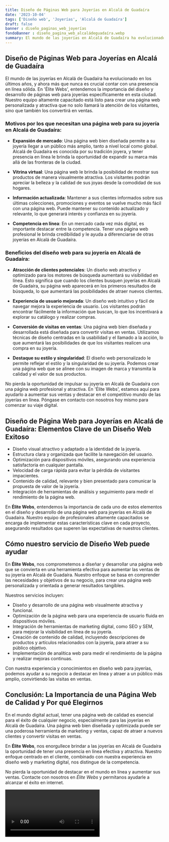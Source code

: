 ```yaml
---
title: Diseño de Páginas Web para Joyerías en Alcalá de Guadaíra
date: '2023-10-04'
tags: ['Diseño web', 'Joyerías', 'Alcalá de Guadaíra']
draft: false
banner : diseño_paginas_web_joyerías
fondoBanner : diseño_pagina_web_alcaládeguadaíra.webp
summary: El mundo de las joyerías en Alcalá de Guadaíra ha evolucionado en los últimos años, y ahora más que nunca es crucial contar con una presencia en línea sólida. En 'Élite Webs', entendemos la importancia del diseño y desarrollo de páginas web para joyerías específicamente en esta ciudad. Nuestro equipo altamente capacitado está listo para crear una página web personalizada y atractiva que no solo llamará la atención de los visitantes, sino que también los convertirá en ventas.
---
```


## Diseño de Páginas Web para Joyerías en Alcalá de Guadaíra

El mundo de las joyerías en Alcalá de Guadaíra ha evolucionado en los últimos años, y ahora más que nunca es crucial contar con una presencia en línea sólida. En 'Élite Webs', entendemos la importancia del diseño y desarrollo de páginas web para joyerías específicamente en esta ciudad. Nuestro equipo altamente capacitado está listo para crear una página web personalizada y atractiva que no solo llamará la atención de los visitantes, sino que también los convertirá en ventas.

### Motivos por los que necesitan una página web para su joyería en Alcalá de Guadaíra:

- **Expansión de mercado**: Una página web bien diseñada permite a su joyería llegar a un público más amplio, tanto a nivel local como global. Alcalá de Guadaíra es conocida por su tradición joyera, y tener presencia en línea le brinda la oportunidad de expandir su marca más allá de las fronteras de la ciudad.

- **Vitrina virtual**: Una página web le brinda la posibilidad de mostrar sus productos de manera visualmente atractiva. Los visitantes podrán apreciar la belleza y la calidad de sus joyas desde la comodidad de sus hogares.

- **Información actualizada**: Mantener a sus clientes informados sobre sus últimas colecciones, promociones y eventos se vuelve mucho más fácil con una página web. Puede mantener su contenido actualizado y relevante, lo que generará interés y confianza en su joyería.

- **Competencia en línea**: En un mercado cada vez más digital, es importante destacar entre la competencia. Tener una página web profesional le brinda credibilidad y le ayuda a diferenciarse de otras joyerías en Alcalá de Guadaíra.

### Beneficios del diseño web para su joyería en Alcalá de Guadaíra:

- **Atracción de clientes potenciales**: Un diseño web atractivo y optimizado para los motores de búsqueda aumentará su visibilidad en línea. Esto significa que cuando los clientes busquen joyerías en Alcalá de Guadaíra, su página web aparecerá en los primeros resultados de búsqueda, lo que aumentará las posibilidades de atraer nuevos clientes.

- **Experiencia de usuario mejorada**: Un diseño web intuitivo y fácil de navegar mejora la experiencia de usuario. Los visitantes podrán encontrar fácilmente la información que buscan, lo que los incentivará a explorar su catálogo y realizar compras.

- **Conversión de visitas en ventas**: Una página web bien diseñada y desarrollada está diseñada para convertir visitas en ventas. Utilizamos técnicas de diseño centradas en la usabilidad y el llamado a la acción, lo que aumentará las posibilidades de que los visitantes realicen una compra en su joyería.

- **Destaque su estilo y singularidad**: El diseño web personalizado le permite reflejar el estilo y la singularidad de su joyería. Podemos crear una página web que se alinee con su imagen de marca y transmita la calidad y el valor de sus productos.

No pierda la oportunidad de impulsar su joyería en Alcalá de Guadaíra con una página web profesional y atractiva. En 'Élite Webs', estamos aquí para ayudarlo a aumentar sus ventas y destacar en el competitivo mundo de las joyerías en línea. Póngase en contacto con nosotros hoy mismo para comenzar su viaje digital.

<GifSeo />

<Cta />

## Diseño de Página Web para Joyerías en Alcalá de Guadaíra: Elementos Clave de un Diseño Web Exitoso

- Diseño visual atractivo y adaptado a la identidad de la joyería.
- Estructura clara y organizada que facilite la navegación del usuario.
- Optimización para dispositivos móviles, asegurando una experiencia satisfactoria en cualquier pantalla.
- Velocidad de carga rápida para evitar la pérdida de visitantes impacientes.
- Contenido de calidad, relevante y bien presentado para comunicar la propuesta de valor de la joyería.
- Integración de herramientas de análisis y seguimiento para medir el rendimiento de la página web.

En **Élite Webs**, entendemos la importancia de cada uno de estos elementos en el diseño y desarrollo de una página web para joyerías en Alcalá de Guadaíra. Nuestro equipo de profesionales altamente capacitados se encarga de implementar estas características clave en cada proyecto, asegurando resultados que superen las expectativas de nuestros clientes.

## Cómo nuestro servicio de Diseño Web puede ayudar

En **Élite Webs**, nos comprometemos a diseñar y desarrollar una página web que se convierta en una herramienta efectiva para aumentar las ventas de su joyería en Alcalá de Guadaíra. Nuestro enfoque se basa en comprender las necesidades y objetivos de su negocio, para crear una página web personalizada y orientada a generar resultados tangibles.

Nuestros servicios incluyen:

- Diseño y desarrollo de una página web visualmente atractiva y funcional.
- Optimización de la página web para una experiencia de usuario fluida en dispositivos móviles.
- Integración de herramientas de marketing digital, como SEO y SEM, para mejorar la visibilidad en línea de su joyería.
- Creación de contenido de calidad, incluyendo descripciones de productos y artículos relacionados con la joyería, para atraer a su público objetivo.
- Implementación de analítica web para medir el rendimiento de la página y realizar mejoras continuas.

Con nuestra experiencia y conocimientos en diseño web para joyerías, podemos ayudar a su negocio a destacar en línea y atraer a un público más amplio, convirtiendo las visitas en ventas.

## Conclusión: La Importancia de una Página Web de Calidad y Por qué Elegirnos

En el mundo digital actual, tener una página web de calidad es esencial para el éxito de cualquier negocio, especialmente para las joyerías en Alcalá de Guadaíra. Una página web bien diseñada y optimizada puede ser una poderosa herramienta de marketing y ventas, capaz de atraer a nuevos clientes y convertir visitas en ventas.

En **Élite Webs**, nos enorgullece brindar a las joyerías en Alcalá de Guadaíra la oportunidad de tener una presencia en línea efectiva y atractiva. Nuestro enfoque centrado en el cliente, combinado con nuestra experiencia en diseño web y marketing digital, nos distingue de la competencia.

No pierda la oportunidad de destacar en el mundo en línea y aumentar sus ventas. Contacte con nosotros en *Élite Webs* y permítanos ayudarle a alcanzar el éxito en internet.

<Video />

<CtaBot job='Joyerías' city='Alcalá de Guadaíra'/>

<Gmaps query='Alcalá de Guadaíra+españa+maps' />
